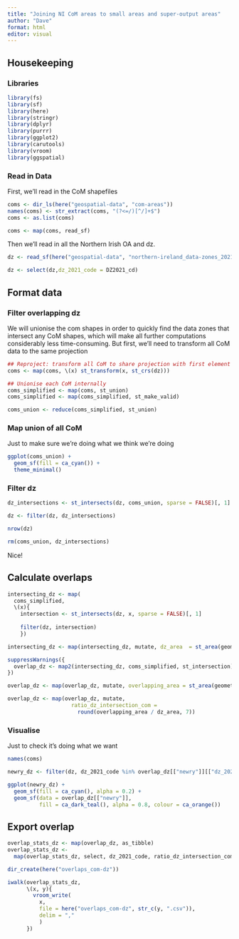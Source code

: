 ```yaml
---
title: "Joining NI CoM areas to small areas and super-output areas"
author: "Dave"
format: html
editor: visual
---
```


## Housekeeping

### Libraries

```r
library(fs)
library(sf)
library(here)
library(stringr)
library(dplyr)
library(purrr)
library(ggplot2)
library(carutools)
library(vroom)
library(ggspatial)
```

### Read in Data

First, we'll read in the CoM shapefiles

```r
coms <- dir_ls(here("geospatial-data", "com-areas"))
names(coms) <- str_extract(coms, "(?<=/)[^/]+$")
coms <- as.list(coms)

coms <- map(coms, read_sf)
```

Then we'll read in all the Northern Irish OA and dz.

```r
dz <- read_sf(here("geospatial-data", "northern-ireland_data-zones_2021"))

dz <- select(dz,dz_2021_code = DZ2021_cd)

```

## Format data

### Filter overlapping dz

We will unionise the com shapes in order to quickly find the data zones that intersect any CoM shapes, which will make all further computations considerably less time-consuming. But first, we'll need to transform all CoM data to the same projection

```r
## Reproject: transform all CoM to share projection with first element
coms <- map(coms, \(x) st_transform(x, st_crs(dz)))

## Unionise each CoM internally
coms_simplified <- map(coms, st_union)
coms_simplified <- map(coms_simplified, st_make_valid)

coms_union <- reduce(coms_simplified, st_union)
```

### Map union of all CoM

Just to make sure we're doing what we think we're doing

```r
ggplot(coms_union) +
  geom_sf(fill = ca_cyan()) +
  theme_minimal()
```

### Filter dz

```r
dz_intersections <- st_intersects(dz, coms_union, sparse = FALSE)[, 1]

dz <- filter(dz, dz_intersections)

nrow(dz)

rm(coms_union, dz_intersections)
```

Nice!

## Calculate overlaps

```r

intersecting_dz <- map(
  coms_simplified,
  \(x){
    intersection <- st_intersects(dz, x, sparse = FALSE)[, 1]
    
    filter(dz, intersection)
    })

intersecting_dz <- map(intersecting_dz, mutate, dz_area  = st_area(geometry))

suppressWarnings({
  overlap_dz <- map2(intersecting_dz, coms_simplified, st_intersection)
})

overlap_dz <- map(overlap_dz, mutate, overlapping_area = st_area(geometry))

overlap_dz <- map(overlap_dz, mutate,
                    ratio_dz_intersection_com =
                      round(overlapping_area / dz_area, 7))
```

### Visualise

Just to check it's doing what we want

```r
names(coms)

newry_dz <- filter(dz, dz_2021_code %in% overlap_dz[["newry"]][["dz_2021_code"]])

ggplot(newry_dz) + 
  geom_sf(fill = ca_cyan(), alpha = 0.2) +
  geom_sf(data = overlap_dz[["newry"]],
          fill = ca_dark_teal(), alpha = 0.8, colour = ca_orange())
```

## Export overlap

```r
overlap_stats_dz <- map(overlap_dz, as_tibble)
overlap_stats_dz <-
  map(overlap_stats_dz, select, dz_2021_code, ratio_dz_intersection_com)

dir_create(here("overlaps_com-dz"))

iwalk(overlap_stats_dz,
      \(x, y){
        vroom_write(
          x, 
          file = here("overlaps_com-dz", str_c(y, ".csv")),
          delim = ","
          )
      })
```
